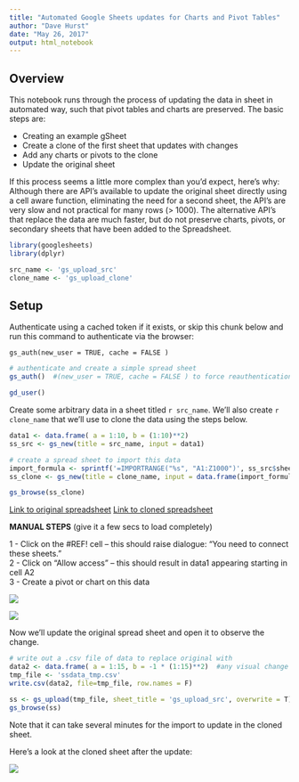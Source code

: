 ```yaml
---
title: "Automated Google Sheets updates for Charts and Pivot Tables"
author: "Dave Hurst"
date: "May 26, 2017"
output: html_notebook
---
```


## Overview

This notebook runs through the process of updating the data in sheet in automated way, such that pivot tables and charts are preserved.  The basic steps are:

+ Creating an example gSheet
+ Create a clone of the first sheet that updates with changes
+ Add any charts or pivots to the clone
+ Update the original sheet

If this process seems a little more complex than you'd expect, here's why:
Although there are API's available to update the original sheet directly using a cell aware function, eliminating the need for a second sheet, the API's are very slow and not practical for many rows (> 1000).  The alternative API's that replace the data are much faster, but do not preserve charts, pivots, or secondary sheets that have been added to the Spreadsheet.

```r
library(googlesheets)
library(dplyr)

src_name <- 'gs_upload_src'
clone_name <- 'gs_upload_clone'
```

## Setup

Authenticate using a cached token if it exists, or skip this chunk below and run this command to authenticate via the browser:

`gs_auth(new_user = TRUE, cache = FALSE )`

```r
# authenticate and create a simple spread sheet
gs_auth()  #(new_user = TRUE, cache = FALSE ) to force reauthentication
```
```r
gd_user()
```

Create some arbitrary data in a sheet titled ``r src_name``.  We'll also create ``r clone_name`` that we'll use to clone the data using the steps below.

```r
data1 <- data.frame( a = 1:10, b = (1:10)**2) 
ss_src <- gs_new(title = src_name, input = data1)

# create a spread sheet to import this data 
import_formula <- sprintf('=IMPORTRANGE("%s", "A1:Z1000")', ss_src$sheet_key)
ss_clone <- gs_new(title = clone_name, input = data.frame(import_formula))

gs_browse(ss_clone)
```

[Link to original spreadsheet](`r ss_src$browser_url`)
[Link to cloned spreadsheet](`r ss_clone$browser_url`)

**MANUAL STEPS** (give it a few secs to load completely)  

1 -  Click on the #REF! cell -- this should raise dialogue: "You need to connect these sheets."  
2 -  Click on "Allow access" -- this should result in data1 appearing starting in cell A2  
3 -  Create a pivot or chart on this data

![](image/gs_update_chart_example_link.PNG)

![](image/gs_update_chart_example.PNG)  


Now we'll update the original spread sheet and open it to observe the change.

```r

# write out a .csv file of data to replace original with
data2 <- data.frame( a = 1:15, b = -1 * (1:15)**2)  #any visual change will do
tmp_file <- 'ssdata_tmp.csv'
write.csv(data2, file=tmp_file, row.names = F)

ss <- gs_upload(tmp_file, sheet_title = 'gs_upload_src', overwrite = T)
gs_browse(ss)
```

Note that it can take several minutes for the import to update in the cloned sheet.

Here's a look at the cloned sheet after the update:  

![](image/gs_update_chart_example2.PNG)
